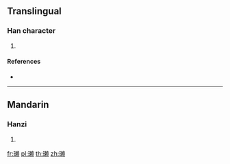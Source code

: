 {{character info/new}}
==Translingual==

===Han character===
{{Han char|rn=96|rad=玉|as=16|sn=20|four=|canj=MGDLC}}

# {{defn|Han|sort=玉16}}

====References====
* {{Han ref|kx=0745.100|dkj=21339|dj=1153.210|hdz=21145.140|uh=74CE|ud=29902}}

----

==Mandarin==

===Hanzi===
{{cmn-hanzi|pin=[[là]] ([[la4]])|wg=la<sup>4</sup>}}

# {{defn|lang=cmn|sort=玉16}}

[[fr:瓎]]
[[pl:瓎]]
[[th:瓎]]
[[zh:瓎]]